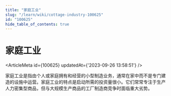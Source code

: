 ```yaml
---
title: "家庭工业"
slug: "/learn/wiki/cottage-industry-100625"
id: "100625"
hide_table_of_contents: true
---
```



# 家庭工业

<ArticleMeta id={100625} updatedAt={'2023-09-26 13:58:51'} />
<div className='border-solid border-b border-t-0 my-4 border-[var(--ifm-color-gray-300)]' />

家庭工业是指由个人或家庭拥有和经营的小型制造业务，通常在家中而不是专门建造的设施中运营。家庭工业的特点是启动所需的投资量很小。它们常常专注于生产人力密集型商品，但与大规模生产商品的工厂制造商竞争时面临重大劣势。
